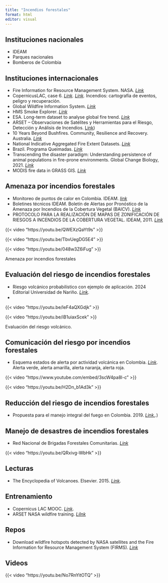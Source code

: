 ```yaml
---
title: "Incendios forestales"
format: html
editor: visual
---
```


## Instituciones nacionales

-   IDEAM
-   Parques nacionales
-   Bomberos de Colombia

## Instituciones internacionales

-   Fire Information for Resource Management System. NASA. [*Link*](https://firms.modaps.eosdis.nasa.gov/)
-   CopernicusLAC, case 6. [*Link*](https://www.copernicuslac-panama.eu/category/eo-services/use-case-6/)*. [Link](https://www.copernicuslac.terradue.com/).* Incendios: cartografía de eventos, peligro y recuperación.
-   Global Wildfire Information System. [*Link*](https://gwis.jrc.ec.europa.eu/static/gwis_current_situation/public/index.html)
-   HMS Smoke Explorer. [*Link*](https://globalfires.earthengine.app/view/hms-smoke)
-   ESA. Long-term dataset to analyse global fire trend. [*Link*](https://www.esa.int/Applications/Observing_the_Earth/Copernicus/Sentinel-3/New_long-term_dataset_to_analyse_global_fire_trends)
-   ARSET – Observaciones de Satélites y Herramientas para el Riesgo, Detección y Análisis de Incendios. [Link](https://appliedsciences.nasa.gov/join-mission/training/spanish/arset-observaciones-de-satelites-y-herramientas-para-el-riesgo))
-   10 Years Beyond Bushfires. Community, Resilience and Recovery. Australia. [*Link*](https://mspgh.unimelb.edu.au/centres-institutes/centre-for-health-equity/research-group/beyond-bushfires)
-   National Indicative Aggregated Fire Extent Datasets. [*Link* ](http://www.environment.gov.au/fed/catalog/search/resource/details.page?uuid=%7B9ACDCB09-0364-4FE8-9459-2A56C792C743%7D)
-   Brazil. Programa Queimadas. [*Link*](https://queimadas.dgi.inpe.br/queimadas/portal-static/situacao-atual)
-   Transcending the disaster paradigm: Understanding persistence of animal populations in fire-prone environments. Global Change Biology, 2021. [*Link* ](https://onlinelibrary.wiley.com/doi/full/10.1111/gcb.15925)
-   MODIS fire data in GRASS GIS. [*Link*](https://ecodiv.earth/post/modis_fire_data_in_grassgis)

## Amenaza por incendios forestales

-   Monitoreo de puntos de calor en Colombia. IDEAM. [*link*](https://puntosdecalor.ideam.gov.co/)
-   Boletines técnicos IDEAM. Boletín de Alertas por Pronóstico de la Amenaza por Incendios de la Cobertura Vegetal (BAICV). [*Link*](https://www.ideam.gov.co/sala-de-prensa/boletines)
-   PROTOCOLO PARA LA REALIZACIÓN DE MAPAS DE ZONIFICACIÓN DE RIESGOS A INCENDIOS DE LA COBERTURA VEGETAL. IDEAM, 2011. [*Link*](http://www.ideam.gov.co/documents/13257/14369/PROTOCOLO+INCENDIOS+4Oct.pdf)

::: {layout-ncol="2"}

{{< video "https://youtu.be/QWEXzQaYt9s" >}}

{{< video "https://youtu.be/TbvUegDG5E4" >}}

{{< video "https://youtu.be/048w3Z6iFug" >}}

Amenaza por incendios forestales
:::

## Evaluación del riesgo de incendios forestales

-   Riesgo volcánico probabilístico con ejemplo de aplicación. 2024 Editorial Universidad de Nariño. [*Link*](https://editorial.udenar.edu.co).
-   

::: {layout-ncol="2"}
{{< video "https://youtu.be/leF4aQXGdjk" >}}

{{< video "https://youtu.be/iB1uiaxScek" >}}

Evaluación del riesgo volcánico.
:::

## Comunicación del riesgo por incendios forestales

-   Esquema estados de alerta por actividad volcánica en Colombia. [*Link*](https://www2.sgc.gov.co/Paginas/estados-de-alerta-volcanes.aspx). Alerta verde, alerta amarilla, alerta naranja, alerta roja.

::: {layout-ncol="2"}
{{< video "https://www.youtube.com/embed/3scW4pa8l-c" >}}

{{< video "https://youtu.be/H2Dn_b1Ad3k" >}}
:::

## Reducción del riesgo de incendios forestales

-   Propuesta para el manejo integral del fuego en Colombia. 2019. [*Link*](https://www.researchgate.net/publication/337404249_Propuesta_para_el_manejo_integral_del_fuego_en_Colombia_Proposal_for_an_integrated_fire_management_in_Colombia)[.](https://www.researchgate.net/publication/337404249_Propuesta_para_el_manejo_integral_del_fuego_en_Colombia_Proposal_for_an_integrated_fire_management_in_Colombia).)

## Manejo de desastres de incendios forestales

-   Red Nacional de Brigadas Forestales Comunitarias. [*Link*](https://storymaps.arcgis.com/stories/94c7a34bfd8b4ae2817eff7b59049faf)

{{< video "https://youtu.be/QRxivg-WbHk" >}}

## Lecturas

-   The Encyclopedia of Volcanoes. Elsevier. 2015. [*Link*](https://www.sciencedirect.com/book/9780123859389/the-encyclopedia-of-volcanoes).

## **Entrenamiento**

-   Copernicus LAC MOOC. [*Link*](https://moodle.copernicuslac-panama.eu/).
-   ARSET NASA wildfire training. [*LiInk*](https://appliedsciences.nasa.gov/what-we-do/capacity-building/arset/arset-wildland-fire-trainings)

## Repos

-   Download wildfire hotspots detected by NASA satellites and the Fire Information for Resource Management System (FIRMS). [*Link*](https://github.com/datadesk/nasa-wildfires)

## Videos

::: {layout-ncol="2"}
{{< video "https://youtu.be/No7RnYitOTQ" >}}
:::